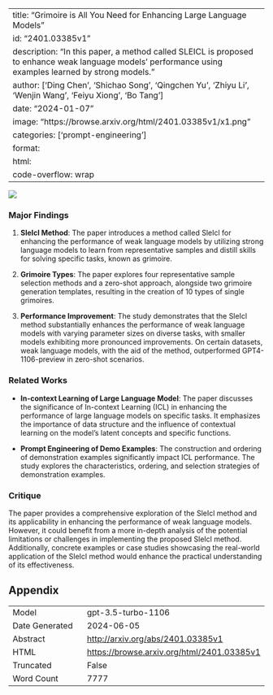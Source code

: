 
---
title: "Grimoire is All You Need for Enhancing Large Language Models"
id: "2401.03385v1"
description: "In this paper, a method called SLEICL is proposed to enhance weak language models' performance using examples learned by strong models."
author: ['Ding Chen', 'Shichao Song', 'Qingchen Yu', 'Zhiyu Li', 'Wenjin Wang', 'Feiyu Xiong', 'Bo Tang']
date: "2024-01-07"
image: "https://browse.arxiv.org/html/2401.03385v1/x1.png"
categories: ['prompt-engineering']
format:
  html:
    code-overflow: wrap
---

![](https://browse.arxiv.org/html/2401.03385v1/x1.png)

### Major Findings

1. **SleIcl Method**: The paper introduces a method called SleIcl for enhancing the performance of weak language models by utilizing strong language models to learn from representative samples and distill skills for solving specific tasks, known as grimoire.

2. **Grimoire Types**: The paper explores four representative sample selection methods and a zero-shot approach, alongside two grimoire generation templates, resulting in the creation of 10 types of single grimoires.

3. **Performance Improvement**: The study demonstrates that the SleIcl method substantially enhances the performance of weak language models with varying parameter sizes on diverse tasks, with smaller models exhibiting more pronounced improvements. On certain datasets, weak language models, with the aid of the method, outperformed GPT4-1106-preview in zero-shot scenarios.

### Related Works
- **In-context Learning of Large Language Model**: The paper discusses the significance of In-context Learning (ICL) in enhancing the performance of large language models on specific tasks. It emphasizes the importance of data structure and the influence of contextual learning on the model's latent concepts and specific functions.

- **Prompt Engineering of Demo Examples**: The construction and ordering of demonstration examples significantly impact ICL performance. The study explores the characteristics, ordering, and selection strategies of demonstration examples.

### Critique
The paper provides a comprehensive exploration of the SleIcl method and its applicability in enhancing the performance of weak language models. However, it could benefit from a more in-depth analysis of the potential limitations or challenges in implementing the proposed SleIcl method. Additionally, concrete examples or case studies showcasing the real-world application of the SleIcl method would enhance the practical understanding of its effectiveness.

## Appendix

|          |          |
|----------|----------|
| Model     | gpt-3.5-turbo-1106       |
| Date Generated     | 2024-06-05       |
| Abstract | [http://arxiv.org/abs/2401.03385v1](http://arxiv.org/abs/2401.03385v1)        |
| HTML     | [https://browse.arxiv.org/html/2401.03385v1](https://browse.arxiv.org/html/2401.03385v1)       |
| Truncated       | False       |
| Word Count       | 7777       |